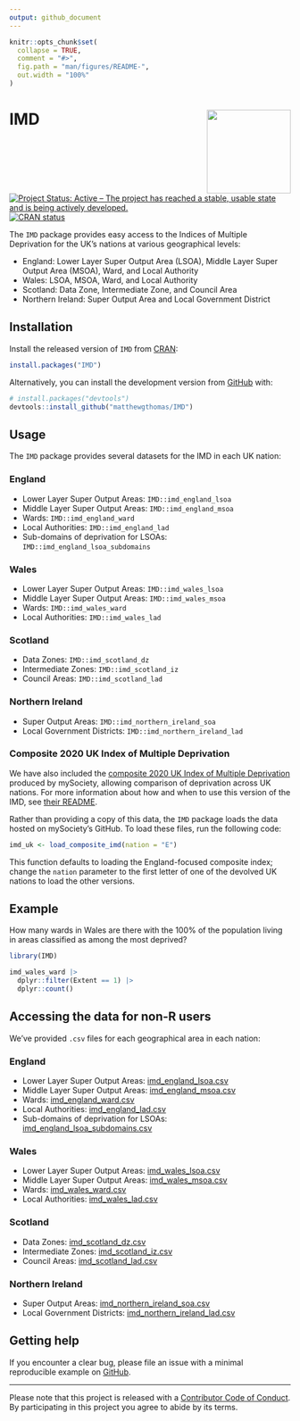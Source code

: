 ```yaml
---
output: github_document
---
```


<!-- README.md is generated from README.Rmd. Please edit that file -->

```r
knitr::opts_chunk$set(
  collapse = TRUE,
  comment = "#>",
  fig.path = "man/figures/README-",
  out.width = "100%"
)
```

# IMD <img src='man/figures/logo.png' align="right" height="150" /></a>

<!-- badges: start -->
[![Project Status: Active – The project has reached a stable, usable state and is being actively developed.](https://www.repostatus.org/badges/latest/active.svg)](https://www.repostatus.org/#active)
[![CRAN status](https://www.r-pkg.org/badges/version/IMD)](https://cran.r-project.org/package=IMD)
<!-- badges: end -->

The `IMD` package provides easy access to the Indices of Multiple Deprivation for the UK's nations at various geographical levels:

- England: Lower Layer Super Output Area (LSOA), Middle Layer Super Output Area (MSOA), Ward, and Local Authority
- Wales: LSOA, MSOA, Ward, and Local Authority
- Scotland: Data Zone, Intermediate Zone, and Council Area
- Northern Ireland: Super Output Area and Local Government District

## Installation

Install the released version of `IMD` from [CRAN](https://cran.r-project.org/package=IMD):

``` r
install.packages("IMD")
```

Alternatively, you can install the development version from [GitHub](https://github.com/) with:

``` r
# install.packages("devtools")
devtools::install_github("matthewgthomas/IMD")
```

## Usage
The `IMD` package provides several datasets for the IMD in each UK nation:

### England

- Lower Layer Super Output Areas: `IMD::imd_england_lsoa`
- Middle Layer Super Output Areas: `IMD::imd_england_msoa`
- Wards: `IMD::imd_england_ward`
- Local Authorities: `IMD::imd_england_lad`
- Sub-domains of deprivation for LSOAs: `IMD::imd_england_lsoa_subdomains`

### Wales

- Lower Layer Super Output Areas: `IMD::imd_wales_lsoa`
- Middle Layer Super Output Areas: `IMD::imd_wales_msoa`
- Wards: `IMD::imd_wales_ward`
- Local Authorities: `IMD::imd_wales_lad`

### Scotland

- Data Zones: `IMD::imd_scotland_dz`
- Intermediate Zones: `IMD::imd_scotland_iz`
- Council Areas: `IMD::imd_scotland_lad`

### Northern Ireland

- Super Output Areas: `IMD::imd_northern_ireland_soa`
- Local Government Districts: `IMD::imd_northern_ireland_lad`

### Composite 2020 UK Index of Multiple Deprivation
We have also included the [composite 2020 UK Index of Multiple Deprivation](https://github.com/mysociety/composite_uk_imd) produced by mySociety, allowing comparison of deprivation across UK nations. For more information about how and when to use this version of the IMD, see [their README](https://github.com/mysociety/composite_uk_imd/blob/master/readme.md).

Rather than providing a copy of this data, the `IMD` package loads the data hosted on mySociety's GitHub. To load these files, run the following code:

```r
imd_uk <- load_composite_imd(nation = "E")
```

This function defaults to loading the England-focused composite index; change the `nation` parameter to the first letter of one of the devolved UK nations to load the other versions.

## Example

How many wards in Wales are there with the 100% of the population living in areas classified as among the most deprived?

```r
library(IMD)

imd_wales_ward |> 
  dplyr::filter(Extent == 1) |> 
  dplyr::count()
```

## Accessing the data for non-R users
We've provided `.csv` files for each geographical area in each nation:

### England

- Lower Layer Super Output Areas: [imd_england_lsoa.csv](https://github.com/matthewgthomas/IMD/raw/master/data-raw/imd_england_lsoa.csv)
- Middle Layer Super Output Areas: [imd_england_msoa.csv](https://github.com/matthewgthomas/IMD/raw/master/data-raw/imd_england_msoa.csv)
- Wards: [imd_england_ward.csv](https://github.com/matthewgthomas/IMD/raw/master/data-raw/imd_england_ward.csv)
- Local Authorities: [imd_england_lad.csv](https://github.com/matthewgthomas/IMD/raw/master/data-raw/imd_england_lad.csv)
- Sub-domains of deprivation for LSOAs: [imd_england_lsoa_subdomains.csv](https://github.com/matthewgthomas/IMD/raw/master/data-raw/imd_england_lsoa_subdomains.csv)

### Wales

- Lower Layer Super Output Areas: [imd_wales_lsoa.csv](https://github.com/matthewgthomas/IMD/raw/master/data-raw/imd_wales_lsoa.csv)
- Middle Layer Super Output Areas: [imd_wales_msoa.csv](https://github.com/matthewgthomas/IMD/raw/master/data-raw/imd_wales_msoa.csv)
- Wards: [imd_wales_ward.csv](https://github.com/matthewgthomas/IMD/raw/master/data-raw/imd_wales_ward.csv)
- Local Authorities: [imd_wales_lad.csv](https://github.com/matthewgthomas/IMD/raw/master/data-raw/imd_wales_lad.csv)

### Scotland

- Data Zones: [imd_scotland_dz.csv](https://github.com/matthewgthomas/IMD/raw/master/data-raw/imd_scotland_dz.csv)
- Intermediate Zones: [imd_scotland_iz.csv](https://github.com/matthewgthomas/IMD/raw/master/data-raw/imd_scotland_iz.csv)
- Council Areas: [imd_scotland_lad.csv](https://github.com/matthewgthomas/IMD/raw/master/data-raw/imd_scotland_lad.csv)

### Northern Ireland

- Super Output Areas: [imd_northern_ireland_soa.csv](https://github.com/matthewgthomas/IMD/raw/master/data-raw/imd_northern_ireland_soa.csv)
- Local Government Districts: [imd_northern_ireland_lad.csv](https://github.com/matthewgthomas/IMD/raw/master/data-raw/imd_northern_ireland_lad.csv)

## Getting help
If you encounter a clear bug, please file an issue with a minimal reproducible example on [GitHub](https://github.com/matthewgthomas/IMD/issues).

---
Please note that this project is released with a [Contributor Code of Conduct](https://www.contributor-covenant.org/version/2/0/code_of_conduct/). By participating in this project you agree to abide by its terms.

